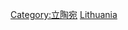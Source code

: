 {{Commonscat|Society of Lithuania}}
{{Portal|立陶宛|社會}}

[[Category:立陶宛|Category:立陶宛]]
[[Category:欧洲各国社会|Lithuania]]